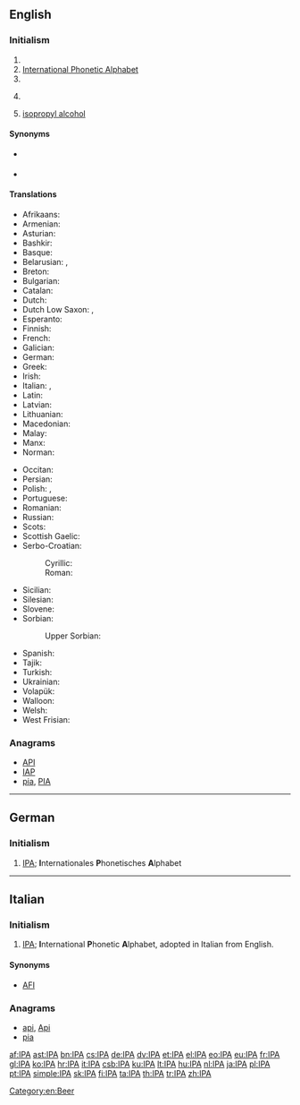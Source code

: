 {{selfref|See [[Wiktionary:International Phonetic Alphabet]] for Wiktionary's Appendix for IPA symbols}}
{{also|ipa}}
==English==

===Initialism===
{{head|en|initialism}}

# {{w|International Phonetic Association}}
# [[International Phonetic Alphabet]]
# {{w|International Police Association}}
# {{context|beer|lang=en}} {{w|India Pale Ale}}
# {{context|organic compound|lang=en}} [[isopropyl alcohol]]

====Synonyms====
* {{sense|International Phonetic Association}} {{l/en|IPAss.}}
* {{sense|International Phonetic Alphabet}} {{l/en|IPAlph.}}

====Translations====
{{trans-top|International Phonetic Alphabet}}
* Afrikaans: {{t+|af|IFA}}
* Armenian: {{t|hy|ՄՀԱ|sc=Armn}}
* Asturian: {{t+|ast|AFI}}
* Bashkir: {{t|ba|ХАФӘ|tr=HAFA̋|sc=Cyrl}}
* Basque: {{t+|eu|IPA}}
* Belarusian: {{qualifier|narkomawka}} {{t|be|МФА|tr=MFA|sc=Cyrl}}, {{qualifier|tarashkevica}} {{t|be|МФА|tr=MFA|sc=Cyrl}}
* Breton: {{t|br|LFE}}
* Bulgarian: {{t|bg|МФА|tr=MFA|sc=Cyrl}}
* Catalan: {{t+|ca|AFI}}
* Dutch: {{t|nl|IFA}}
* Dutch Low Saxon: {{t|nds-nl|IKS}}, {{t|nds-nl|IFA}}
* Esperanto: {{t+|eo|IFA}}
* Finnish: {{t+|fi|IPA}}
* French: {{t+|fr|API}}
* Galician: {{t+|gl|AFI}}
* German: {{t+|de|IPA}}
* Greek: {{t+|el|ΔΦΑ}}
* Irish: {{t|ga|AIF}}
* Italian: {{t+|it|AFI}}, {{t+|it|IPA}}
* Latin: {{t|la|API}}
* Latvian: {{t|lv|SFA}}
* Lithuanian: {{t+|lt|TFA}}
* Macedonian: {{t|mk|МФА|tr=MFA|sc=Cyrl}}
* Malay: {{t|ms|AFA}}
* Manx: {{t|gv|ASE}}
* Norman: {{t|roa-nor|API}}
{{trans-mid}}
* Occitan: {{t|oc|AFI}}
* Persian: {{t|fa|آی‌پی‌آ|tr=ây-pi-â|sc=fa-Arab}}
* Polish: {{t+|pl|IPA|f}}, {{t|pl|MAF|m}}
* Portuguese: {{t+|pt|AFI}}
* Romanian: {{t|ro|AFI}}
* Russian: {{t|ru|МФА|tr=MFA|sc=Cyrl}}
* Scots: {{t|sco|IPA}}
* Scottish Gaelic: {{t|gd|AEF}}
* Serbo-Croatian:
*: Cyrillic: {{t|sh|МФА|sc=Cyrl}}
*: Roman: {{t|sh|MFA}}
* Sicilian: {{t+|scn|AFN}}
* Silesian: {{t|szl|MAF}}
* Slovene: {{t|sl|MFA}}
* Sorbian:
*: Upper Sorbian: {{t+|hsb|Mfa|m}}
* Spanish: {{t+|es|AFI}}
* Tajik: {{t|tg|АФБ|tr=AFB|sc=Cyrl}}
* Turkish: {{t+|tr|UFA}}
* Ukrainian: {{t+|uk|МФА|tr=MFA|sc=Cyrl}}
* Volapük: {{t+|vo|LFB}}
* Walloon: {{t|wa|AFE}}
* Welsh: {{t|cy|GSR}}
* West Frisian: {{t|fy|YFA}}
{{trans-bottom}}

===Anagrams===
* [[API#English|API]]
* [[IAP#English|IAP]]
* [[pia#English|pia]], [[PIA#English|PIA]]

[[Category:en:Beer]]

----

==German==

===Initialism===
{{head|de|initialism}}

# [[IPA#English|IPA]]; '''I'''nternationales '''P'''honetisches '''A'''lphabet

----

==Italian==

===Initialism===
{{head|it|initialism}}

# [[IPA#English|IPA]]; '''I'''nternational '''P'''honetic '''A'''lphabet, adopted in Italian from English.

====Synonyms====
* [[AFI]]

===Anagrams===
* [[api#Italian|api]], [[Api#Italian|Api]]
* [[pia#Italian|pia]]

[[af:IPA]]
[[ast:IPA]]
[[bn:IPA]]
[[cs:IPA]]
[[de:IPA]]
[[dv:IPA]]
[[et:IPA]]
[[el:IPA]]
[[eo:IPA]]
[[eu:IPA]]
[[fr:IPA]]
[[gl:IPA]]
[[ko:IPA]]
[[hr:IPA]]
[[it:IPA]]
[[csb:IPA]]
[[ku:IPA]]
[[lt:IPA]]
[[hu:IPA]]
[[nl:IPA]]
[[ja:IPA]]
[[pl:IPA]]
[[pt:IPA]]
[[simple:IPA]]
[[sk:IPA]]
[[fi:IPA]]
[[ta:IPA]]
[[th:IPA]]
[[tr:IPA]]
[[zh:IPA]]